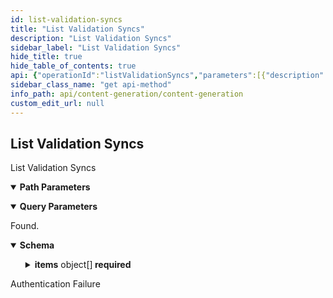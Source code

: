 ```yaml
---
id: list-validation-syncs
title: "List Validation Syncs"
description: "List Validation Syncs"
sidebar_label: "List Validation Syncs"
hide_title: true
hide_table_of_contents: true
api: {"operationId":"listValidationSyncs","parameters":[{"description":"The Content Generation id.","in":"path","name":"contentGenerationId","required":true,"schema":{"type":"integer","format":"int64"}},{"description":"The cursor","in":"query","name":"cursor","required":false,"schema":{"type":"string"}},{"description":"The maximum number of results","in":"query","name":"limit","required":false,"schema":{"type":"integer","default":10}},{"description":"The sorting, `+id` or `-id`","in":"query","name":"sort","required":false,"schema":{"type":"string","default":"+id"}}],"responses":{"200":{"content":{"application/json":{"schema":{"type":"object","description":"A page object with links to move to other pages and the list of objects.","properties":{"first":{"type":"string","description":"The link to the first page.","nullable":true},"items":{"type":"array","description":"An array of objects.","items":{"type":"object","properties":{"completions_errored":{"type":"integer","format":"int32","description":"The number of errored completions","readOnly":true},"completions_generated":{"type":"integer","format":"int32","description":"The number of generated completions","readOnly":true},"content_generation_id":{"type":"integer","format":"int64","description":"The parent content generation id.","readOnly":true},"created_at":{"type":"string","format":"date-time","description":"The create date-time.","readOnly":true},"has_errors":{"type":"boolean","description":"Whether the sync encountered errors.","readOnly":true},"id":{"type":"integer","format":"int64","description":"The unique id.","readOnly":true},"modified_at":{"type":"string","format":"date-time","description":"The last modified date-time.","readOnly":true},"started_at":{"type":"string","format":"date-time","description":"The started date-time.","readOnly":true},"stopped_at":{"type":"string","format":"date-time","description":"The stopped date-time.","readOnly":true},"total":{"type":"integer","format":"int32","description":"The total number of completions which needs to be generated","readOnly":true}},"required":["content_generation_id"],"title":"ValidationSync"}},"last":{"type":"string","description":"The link to the last page.","nullable":true},"next":{"type":"string","description":"The link to the next page or `null` if there's no page.","nullable":true},"prev":{"type":"string","description":"The link to the previous page or `null` if there's no page.","nullable":true},"self":{"type":"string","description":"The link to the current page.","nullable":true}},"required":["first","items","last","next","prev","self"],"title":"PageValidationSync"}}},"description":"Found."},"401":{"description":"Authentication Failure"}},"security":[{"security_oauth2":[]}],"tags":["ContentGeneration Validation Syncs"],"description":"List Validation Syncs","method":"get","path":"/content-generations/{contentGenerationId}/validation-syncs","servers":[{"url":"https://api.wordlift.io"}],"securitySchemes":{"security_oauth2":{"flows":{"authorizationCode":{"authorizationUrl":"https://s.wordlift.io/oauth/authorize/","scopes":{"basic":"basic scope"},"tokenUrl":"https://s.wordlift.io/oauth/token/"}},"type":"oauth2"}},"info":{"contact":{"email":"hello@wordlift.io","name":"WordLift","url":"https://wordlift.io"},"description":"Generate completions based on customized linguistic models.","license":{"name":"(c) copyright 2022-present WordLift","url":"https://wordlift.io"},"termsOfService":"https://wordlift.io/terms-of-service/","title":"Content Generation","version":"1.0"},"postman":{"name":"List Validation Syncs","description":{"type":"text/plain"},"url":{"path":["content-generations",":contentGenerationId","validation-syncs"],"host":["{{baseUrl}}"],"query":[{"disabled":false,"description":{"content":"The cursor","type":"text/plain"},"key":"cursor","value":""},{"disabled":false,"description":{"content":"The maximum number of results","type":"text/plain"},"key":"limit","value":""},{"disabled":false,"description":{"content":"The sorting, `+id` or `-id`","type":"text/plain"},"key":"sort","value":""}],"variable":[{"disabled":false,"description":{"content":"(Required) The Content Generation id.","type":"text/plain"},"type":"any","value":"","key":"contentGenerationId"}]},"header":[{"key":"Accept","value":"application/json"}],"method":"GET","auth":{"type":"oauth2","oauth2":[]}}}
sidebar_class_name: "get api-method"
info_path: api/content-generation/content-generation
custom_edit_url: null
---
```



## List Validation Syncs



List Validation Syncs

<details style={{"marginBottom":"1rem"}} data-collapsed={false} open={true}><summary style={{}}><strong>Path Parameters</strong></summary><div><ul><ParamsItem className={"paramsItem"} param={{"description":"The Content Generation id.","in":"path","name":"contentGenerationId","required":true,"schema":{"type":"integer","format":"int64"}}}></ParamsItem></ul></div></details><details style={{"marginBottom":"1rem"}} data-collapsed={false} open={true}><summary style={{}}><strong>Query Parameters</strong></summary><div><ul><ParamsItem className={"paramsItem"} param={{"description":"The cursor","in":"query","name":"cursor","required":false,"schema":{"type":"string"}}}></ParamsItem><ParamsItem className={"paramsItem"} param={{"description":"The maximum number of results","in":"query","name":"limit","required":false,"schema":{"type":"integer","default":10}}}></ParamsItem><ParamsItem className={"paramsItem"} param={{"description":"The sorting, `+id` or `-id`","in":"query","name":"sort","required":false,"schema":{"type":"string","default":"+id"}}}></ParamsItem></ul></div></details><div><ApiTabs><TabItem label={"200"} value={"200"}><div>

Found.

</div><div><MimeTabs schemaType={"response"}><TabItem label={"application/json"} value={"application/json"}><SchemaTabs><TabItem label={"Schema"} value={"Schema"}><details style={{}} data-collapsed={false} open={true}><summary style={{"textAlign":"left"}}><strong>Schema</strong></summary><div style={{"textAlign":"left","marginLeft":"1rem"}}></div><ul style={{"marginLeft":"1rem"}}><SchemaItem collapsible={false} name={"first"} required={true} schemaName={"string"} qualifierMessage={undefined} schema={{"type":"string","description":"The link to the first page.","nullable":true}}></SchemaItem><SchemaItem collapsible={true} className={"schemaItem"}><details style={{}}><summary style={{}}><strong>items</strong><span style={{"opacity":"0.6"}}> object[]</span><strong style={{"fontSize":"var(--ifm-code-font-size)","color":"var(--openapi-required)"}}> required</strong></summary><div style={{"marginLeft":"1rem"}}><div style={{"marginTop":".5rem","marginBottom":".5rem"}}>

An array of objects.

</div><li><div style={{"fontSize":"var(--ifm-code-font-size)","opacity":"0.6","marginLeft":"-.5rem","paddingBottom":".5rem"}}>Array [</div></li><SchemaItem collapsible={false} name={"completions_errored"} required={false} schemaName={"int32"} qualifierMessage={undefined} schema={{"type":"integer","format":"int32","description":"The number of errored completions","readOnly":true}}></SchemaItem><SchemaItem collapsible={false} name={"completions_generated"} required={false} schemaName={"int32"} qualifierMessage={undefined} schema={{"type":"integer","format":"int32","description":"The number of generated completions","readOnly":true}}></SchemaItem><SchemaItem collapsible={false} name={"content_generation_id"} required={true} schemaName={"int64"} qualifierMessage={undefined} schema={{"type":"integer","format":"int64","description":"The parent content generation id.","readOnly":true}}></SchemaItem><SchemaItem collapsible={false} name={"created_at"} required={false} schemaName={"date-time"} qualifierMessage={undefined} schema={{"type":"string","format":"date-time","description":"The create date-time.","readOnly":true}}></SchemaItem><SchemaItem collapsible={false} name={"has_errors"} required={false} schemaName={"boolean"} qualifierMessage={undefined} schema={{"type":"boolean","description":"Whether the sync encountered errors.","readOnly":true}}></SchemaItem><SchemaItem collapsible={false} name={"id"} required={false} schemaName={"int64"} qualifierMessage={undefined} schema={{"type":"integer","format":"int64","description":"The unique id.","readOnly":true}}></SchemaItem><SchemaItem collapsible={false} name={"modified_at"} required={false} schemaName={"date-time"} qualifierMessage={undefined} schema={{"type":"string","format":"date-time","description":"The last modified date-time.","readOnly":true}}></SchemaItem><SchemaItem collapsible={false} name={"started_at"} required={false} schemaName={"date-time"} qualifierMessage={undefined} schema={{"type":"string","format":"date-time","description":"The started date-time.","readOnly":true}}></SchemaItem><SchemaItem collapsible={false} name={"stopped_at"} required={false} schemaName={"date-time"} qualifierMessage={undefined} schema={{"type":"string","format":"date-time","description":"The stopped date-time.","readOnly":true}}></SchemaItem><SchemaItem collapsible={false} name={"total"} required={false} schemaName={"int32"} qualifierMessage={undefined} schema={{"type":"integer","format":"int32","description":"The total number of completions which needs to be generated","readOnly":true}}></SchemaItem><li><div style={{"fontSize":"var(--ifm-code-font-size)","opacity":"0.6","marginLeft":"-.5rem"}}>]</div></li></div></details></SchemaItem><SchemaItem collapsible={false} name={"last"} required={true} schemaName={"string"} qualifierMessage={undefined} schema={{"type":"string","description":"The link to the last page.","nullable":true}}></SchemaItem><SchemaItem collapsible={false} name={"next"} required={true} schemaName={"string"} qualifierMessage={undefined} schema={{"type":"string","description":"The link to the next page or `null` if there's no page.","nullable":true}}></SchemaItem><SchemaItem collapsible={false} name={"prev"} required={true} schemaName={"string"} qualifierMessage={undefined} schema={{"type":"string","description":"The link to the previous page or `null` if there's no page.","nullable":true}}></SchemaItem><SchemaItem collapsible={false} name={"self"} required={true} schemaName={"string"} qualifierMessage={undefined} schema={{"type":"string","description":"The link to the current page.","nullable":true}}></SchemaItem></ul></details></TabItem><TabItem label={"Example (from schema)"} value={"Example (from schema)"}><ResponseSamples responseExample={"{\n  \"first\": \"string\",\n  \"items\": [\n    {\n      \"completions_errored\": 0,\n      \"completions_generated\": 0,\n      \"content_generation_id\": 0,\n      \"created_at\": \"2023-12-24T08:00:14.944Z\",\n      \"has_errors\": true,\n      \"id\": 0,\n      \"modified_at\": \"2023-12-24T08:00:14.944Z\",\n      \"started_at\": \"2023-12-24T08:00:14.944Z\",\n      \"stopped_at\": \"2023-12-24T08:00:14.944Z\",\n      \"total\": 0\n    }\n  ],\n  \"last\": \"string\",\n  \"next\": \"string\",\n  \"prev\": \"string\",\n  \"self\": \"string\"\n}"} language={"json"}></ResponseSamples></TabItem></SchemaTabs></TabItem></MimeTabs></div></TabItem><TabItem label={"401"} value={"401"}><div>

Authentication Failure

</div><div></div></TabItem></ApiTabs></div>
      